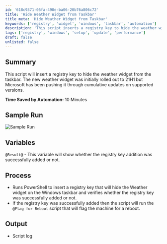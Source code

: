 ```yaml
---
id: '618c9371-05fa-490e-ba06-20b76a806c72'
title: 'Hide Weather Widget from Taskbar'
title_meta: 'Hide Weather Widget from Taskbar'
keywords: ['registry', 'widget', 'windows', 'taskbar', 'automation']
description: 'This script inserts a registry key to hide the weather widget from the Windows taskbar. Initially rolled out in version 21H1, the weather widget has been pushed through cumulative updates on supported versions. The script verifies the successful addition of the registry key and flags the machine for a reboot if successful.'
tags: ['registry', 'windows', 'setup', 'update', 'performance']
draft: false
unlisted: false
---
```

## Summary

This script will insert a registry key to hide the weather widget from the taskbar. The new weather widget was initially rolled out to 21H1 but Microsoft has been pushing it through cumulative updates on supported versions.

**Time Saved by Automation:** 10 Minutes

## Sample Run

![Sample Run](../../../static/img/Hide-Weather-Widget-from-Taskbar/image_1.png)

## Variables

`@Result@` - This variable will show whether the registry key addition was successfully added or not.

## Process

- Runs PowerShell to insert a registry key that will hide the Weather widget on the Windows taskbar and verifies whether the registry key was successfully added or not.
- If the registry key was successfully added then the script will run the `@Flag for Reboot` script that will flag the machine for a reboot.

## Output

- Script log













